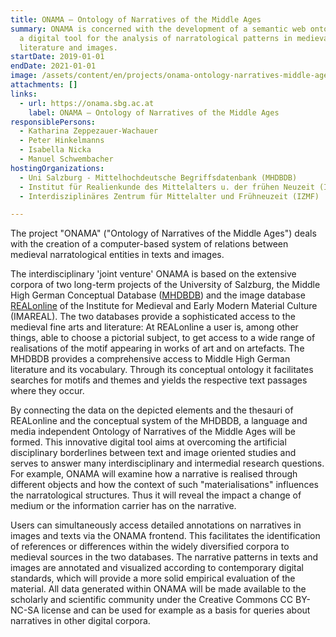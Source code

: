 ```yaml
---
title: ONAMA – Ontology of Narratives of the Middle Ages
summary: ONAMA is concerned with the development of a semantic web ontology as
  a digital tool for the analysis of narratological patterns in medieval
  literature and images.
startDate: 2019-01-01
endDate: 2021-01-01
image: /assets/content/en/projects/onama-ontology-narratives-middle-ages/onama_logo.png
attachments: []
links:
  - url: https://onama.sbg.ac.at
    label: ONAMA – Ontology of Narratives of the Middle Ages
responsiblePersons:
  - Katharina Zeppezauer-Wachauer
  - Peter Hinkelmanns
  - Isabella Nicka
  - Manuel Schwembacher
hostingOrganizations:
  - Uni Salzburg - Mittelhochdeutsche Begriffsdatenbank (MHDBDB)
  - Institut für Realienkunde des Mittelalters u. der frühen Neuzeit (IMAREAL)
  - Interdisziplinäres Zentrum für Mittelalter und Frühneuzeit (IZMF)

---
```

The project "ONAMA" ("Ontology of Narratives of the Middle Ages") deals with the creation of a computer-based system of relations between medieval narratological entities in texts and images.

The interdisciplinary 'joint venture' ONAMA is based on the extensive corpora of two long-term projects of the University of Salzburg, the Middle High German Conceptual Database ([MHDBDB](http://mhdbdb.sbg.ac.at/)) and the image database [REALonline](https://realonline.imareal.sbg.ac.at/) of the Institute for Medieval and Early Modern Material Culture (IMAREAL). The two databases provide a sophisticated access to the medieval fine arts and literature: At REALonline a user is, among other things, able to choose a pictorial subject, to get access to a wide range of realisations of the motif appearing in works of art and on artefacts. The MHDBDB provides a comprehensive access to Middle High German literature and its vocabulary. Through its conceptual ontology it facilitates searches for motifs and themes and yields the respective text passages where they occur.

By connecting the data on the depicted elements and the thesauri of REALonline and the conceptual system of the MHDBDB, a language and media independent Ontology of Narratives of the Middle Ages will be formed. This innovative digital tool aims at overcoming the artificial disciplinary borderlines between text and image oriented studies and serves to answer many interdisciplinary and intermedial research questions. For example, ONAMA will examine how a narrative is realised through different objects and how the context of such "materialisations" influences the narratological structures. Thus it will reveal the impact a change of medium or the information carrier has on the narrative.

Users can simultaneously access detailed annotations on narratives in images and texts via the ONAMA frontend. This facilitates the identification of references or differences within the widely diversified corpora to medieval sources in the two databases. The narrative patterns in texts and images are annotated and visualized according to contemporary digital standards, which will provide a more solid empirical evaluation of the material. All data generated within ONAMA will be made available to the scholarly and scientific community under the Creative Commons CC BY-NC-SA license and can be used for example as a basis for queries about narratives in other digital corpora.
